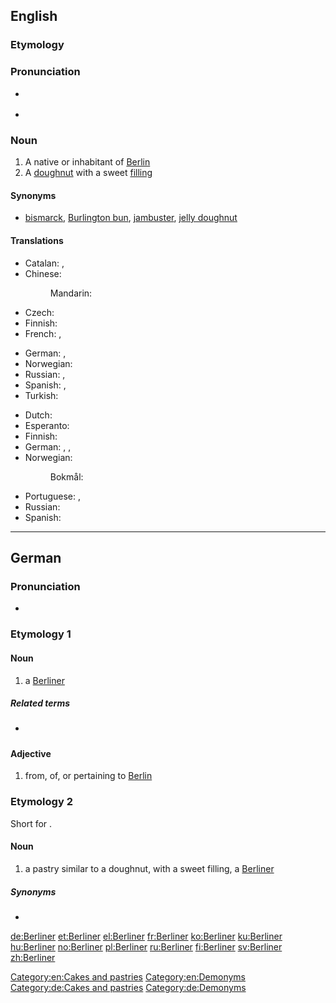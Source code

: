 ==English==
{{wikipedia}}

===Etymology===
{{etyl|de}} {{term|Berlin|lang=de}}

===Pronunciation===
* {{a|GenAm}} {{IPA|/bɚˈlɪnɚ/}}
* {{a|RP}} {{IPA|/bəˈlɪnə/}}

===Noun===
{{en-noun}}

# A native or inhabitant of [[Berlin]]
# A [[doughnut]] with a sweet [[filling]]

====Synonyms====
* {{sense|filled doughnut}} [[bismarck]], [[Burlington bun]], [[jambuster]], [[jelly doughnut]]

====Translations====
{{trans-top|native or inhabitant of Berlin}}
* Catalan: {{t-|ca|berlinès|m}}, {{t-|ca|berlinesa|f}}
* Chinese:
*: Mandarin: {{t-|cmn|柏林人|tr=Bólínrén|sc=Hani}}
* Czech: {{t-|cs|Berlíňan|m}}
* Finnish: {{t+|fi|berliiniläinen}}
* French: {{t+|fr|Berlinois|m}}, {{t+|fr|Berlinoise|f}}
{{trans-mid}}
* German: {{t+|de|Berliner|m}}, {{t+|de|Berlinerin|f}}
* Norwegian: {{t+|no|berliner|m}}
* Russian: {{t+|ru|берлинец|m|tr=berlínec}}, {{t+|ru|берлинка|f|tr=berlínka}}
* Spanish: {{t+|es|berlinés|m}}, {{t+|es|berlinesa|f}}
* Turkish: {{t-|tr|Berlinli}}
{{trans-bottom}}

{{trans-top|doughnut}}
* Dutch: {{t-|nl|Berlinerbol}}
* Esperanto: {{t-|eo|benjeto}}
* Finnish: {{t+|fi|hillomunkki}}
* German: {{t+|de|Berliner|m}}, {{t+|de|Pfannkuchen|m}}, {{t-|de|Berliner Pfannkuchen|m}}
* Norwegian:
*: Bokmål: {{t-|nb|berlinerbolle|m}}
{{trans-mid}}
* Portuguese: {{t+|pt|sonho|m}}, {{t-|pt|bola de berlim}}
* Russian: {{t-|ru|берлинер|tr=berliner}}
* Spanish: {{t+|es|berlinesa}}
{{trans-bottom}}

[[Category:en:Cakes and pastries]]
[[Category:en:Demonyms]]

----

==German==

===Pronunciation===
* {{IPA|[bɛʁˈliːnɐ]|lang=de}}

===Etymology 1===
{{suffix|Berlin|er|lang=de}}

====Noun====
{{de-noun|g=m|pl=Berliner}}

# a [[Berliner]] {{gloss|native or inhabitant of Berlin}}

=====Related terms=====
* {{l|de|Berlinerin}} {{qualifier|feminine}}

====Adjective====
{{head|de|adjective|invariable}}

# from, of, or pertaining to [[Berlin]]
#: {{usex|Besucher finden die '''Berliner''' Museen sehr interessant.|t=Visitors find Berlin's museums very interesting.|lang=de}}

===Etymology 2===
Short for {{term|Berliner Pfannkuchen|lang=de}}.

====Noun====
{{de-noun|g=m|pl=Berliner}}

# a pastry similar to a doughnut, with a sweet filling, a [[#English|Berliner]]

=====Synonyms=====
* {{l|de|Pfannkuchen}}

[[Category:de:Cakes and pastries]]
[[Category:de:Demonyms]]

[[de:Berliner]]
[[et:Berliner]]
[[el:Berliner]]
[[fr:Berliner]]
[[ko:Berliner]]
[[ku:Berliner]]
[[hu:Berliner]]
[[no:Berliner]]
[[pl:Berliner]]
[[ru:Berliner]]
[[fi:Berliner]]
[[sv:Berliner]]
[[zh:Berliner]]